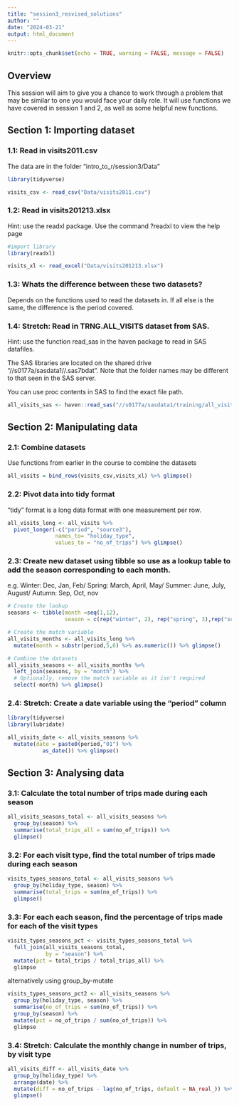 ```yaml
---
title: "session3_resvised_solutions"
author: ""
date: "2024-03-21"
output: html_document
---
```


```r
knitr::opts_chunk$set(echo = TRUE, warning = FALSE, message = FALSE)
```

## Overview

This session will aim to give you a chance to work through a problem that may be similar to one you would face your daily role. It will use functions we have covered in session 1 and 2, as well as some helpful new functions. 

## Section 1: Importing dataset 

### 1.1: Read in visits2011.csv

The data are in the folder "intro_to_r/session3/Data"

```r
library(tidyverse)

visits_csv <- read_csv("Data/visits2011.csv")

```

### 1.2: Read in visits201213.xlsx

Hint: use the readxl package. Use the command ?readxl to view the help page

```r
#import library 
library(readxl)

visits_xl <- read_excel("Data/visits201213.xlsx")

```

### 1.3: Whats the difference between these two datasets?

Depends on the functions used to read the datasets in. If all else is the same, the difference is the period covered.

### 1.4: Stretch: Read in TRNG.ALL_VISITS dataset from SAS. 

Hint: use the function read_sas in the haven package to read in SAS datafiles.

The SAS libraries are located on the shared drive "//s0177a/sasdata1/<path>/<filename>.sas7bdat". Note that the folder names may be different to that seen in the SAS server.

You can use proc contents in SAS to find the exact file path.

```r

all_visits_sas <- haven::read_sas("//s0177a/sasdata1/training/all_visits.sas7bdat") 
```


## Section 2: Manipulating data

### 2.1: Combine datasets

Use functions from earlier in the course to combine the datasets

```r

all_visits = bind_rows(visits_csv,visits_xl) %>% glimpse()

```

### 2.2: Pivot data into tidy format

"tidy" format is a long data format with one measurement per row.

```r
all_visits_long <- all_visits %>% 
  pivot_longer(-c("period", "source3"),
               names_to= "holiday_type", 
               values_to = "no_of_trips") %>% glimpse()
```

### 2.3: Create new dataset using tibble so use as a lookup table to add the season corresponding to each month. 

e.g. Winter: Dec, Jan, Feb/ Spring: March, April, May/ Summer: June, July, August/ Autumn: Sep, Oct, nov


```r
# Create the lookup
seasons <- tibble(month =seq(1,12), 
                  season = c(rep("winter", 2), rep("spring", 3),rep("summer", 3), rep("autumn", 3),"winter"))

# Create the match variable
all_visits_months <- all_visits_long %>% 
  mutate(month = substr(period,5,6) %>% as.numeric()) %>% glimpse()

# Combine the datasets
all_visits_seasons <- all_visits_months %>% 
  left_join(seasons, by = "month") %>% 
  # Optionally, remove the match variable as it isn't required
  select(-month) %>% glimpse()

```


### 2.4: Stretch: Create a date variable using the "period" column

```r
library(tidyverse)
library(lubridate)

all_visits_date <- all_visits_seasons %>% 
  mutate(date = paste0(period,"01") %>% 
           as_date()) %>% glimpse()

```

## Section 3: Analysing data

### 3.1: Calculate the total number of trips made during each season

```r
all_visits_seasons_total <- all_visits_seasons %>%
  group_by(season) %>%
  summarise(total_trips_all = sum(no_of_trips)) %>%
  glimpse()
```

### 3.2: For each visit type, find the total number of trips made during each season

```r
visits_types_seasons_total <- all_visits_seasons %>%
  group_by(holiday_type, season) %>%
  summarise(total_trips = sum(no_of_trips)) %>%
  glimpse()
```


### 3.3: For each each season, find the percentage of trips made for each of the visit types

```r
visits_types_seasons_pct <- visits_types_seasons_total %>%
  full_join(all_visits_seasons_total,
            by = "season") %>%
  mutate(pct = total_trips / total_trips_all) %>%
  glimpse


```
alternatively using group_by-mutate
```r
visits_types_seasons_pct2 <- all_visits_seasons %>%
  group_by(holiday_type, season) %>%
  summarise(no_of_trips = sum(no_of_trips)) %>%
  group_by(season) %>%
  mutate(pct = no_of_trips / sum(no_of_trips)) %>%
  glimpse


```

### 3.4: Stretch: Calculate the monthly change in number of trips, by visit type

```r

all_visits_diff <- all_visits_date %>%
  group_by(holiday_type) %>%
  arrange(date) %>%
  mutate(diff = no_of_trips - lag(no_of_trips, default = NA_real_)) %>%
  glimpse()

```